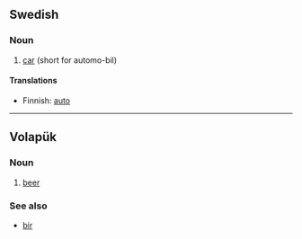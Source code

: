 == Swedish == 
=== Noun === 
# [[car]] (short for automo-bil)
 
==== Translations ====

*Finnish: [[auto]]

----

== Volapük == 
=== Noun === 
# [[beer]]

=== See also ===
*[[bir]]